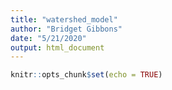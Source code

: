 ```yaml
---
title: "watershed_model"
author: "Bridget Gibbons"
date: "5/21/2020"
output: html_document
---
```


```r
knitr::opts_chunk$set(echo = TRUE)
```

